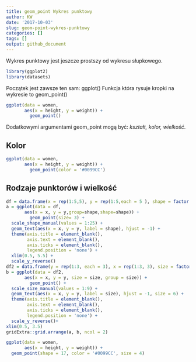 ```yaml
---
title: geom_point Wykres punktowy
author: KW
date: '2017-10-03'
slug: geom-point-wykres-punktowy
categories: []
tags: []
output: github_document
---
```


Wykres punktowy jest jeszcze prostszy od wykresu słupkowego.

```r
library(ggplot2)
library(datasets)
```
Początek jest zawsze ten sam: ggplot()
Funkcja która rysuje kropki na wykresie to geom_point()

```r
ggplot(data = women,
       aes(x = height, y = weight)) +
         geom_point()
```

Dodatkowymi argumentami geom_point mogą być: *kształt, kolor, wielkość*.

## Kolor

```r
ggplot(data = women,
       aes(x = height, y = weight)) +
         geom_point(color = '#0099CC')
```

## Rodzaje punktorów i wielkość

```r
df = data.frame(x = rep(1:5,5), y = rep(1:5,each = 5 ), shape = factor(1:25))
a = ggplot(data = df,
       aes(x = x, y = y,group=shape,shape=shape)) +
         geom_point(size= 3) +
  scale_shape_manual(values = 1:25) +
  geom_text(aes(x = x, y = y, label = shape), hjust = -1) +
  theme(axis.title = element_blank(),
        axis.text = element_blank(),
        axis.ticks = element_blank(),
        legend.position = 'none') +
  xlim(0.5, 5.5) +
  scale_y_reverse()
df2 = data.frame(y = rep(1:3, each = 3), x = rep(1:3, 3), size = factor(1:9))
b = ggplot(data = df2,
       aes(x = x, y = y, size = size, group = size)) +
         geom_point() +
  scale_size_manual(values = 1:9) +
  geom_text(aes(x = x, y = y, label = size), hjust = -1, size = 6) +
  theme(axis.title = element_blank(),
        axis.text = element_blank(),
        axis.ticks = element_blank(),
        legend.position = 'none') +
  scale_y_reverse()+
xlim(0.5, 3.5)
gridExtra::grid.arrange(a, b, ncol = 2)
```


```r
ggplot(data = women,
       aes(x = height, y = weight)) +
  geom_point(shape = 17, color = '#0099CC', size = 4)
```